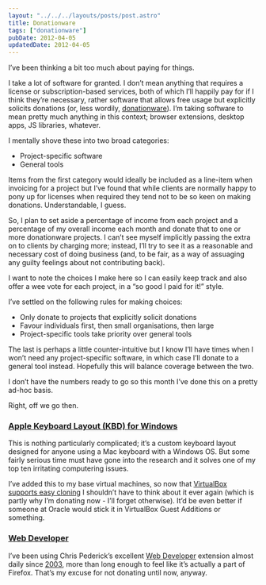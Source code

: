 ```yaml
---
layout: "../../../layouts/posts/post.astro"
title: Donationware
tags: ["donationware"]
pubDate: 2012-04-05
updatedDate: 2012-04-05
---
```


I’ve been thinking a bit too much about paying for things.

I take a lot of software for granted. I don’t mean anything that requires a license or subscription-based services, both of which I’ll happily pay for if I think they’re necessary, rather software that allows free usage but explicitly solicits donations (or, less wordily, [donationware](http://en.wikipedia.org/wiki/Donationware)). I’m taking software to mean pretty much anything in this context; browser extensions, desktop apps, JS libraries, whatever.

I mentally shove these into two broad categories:

- Project-specific software
- General tools

Items from the first category would ideally be included as a line-item when invoicing for a project but I’ve found that while clients are normally happy to pony up for licenses when required they tend not to be so keen on making donations. Understandable, I guess.

So, I plan to set aside a percentage of income from each project and a percentage of my overall income each month and donate that to one or more donationware projects. I can’t see myself implicitly passing the extra on to clients by charging more; instead, I’ll try to see it as a reasonable and necessary cost of doing business (and, to be fair, as a way of assuaging any guilty feelings about not contributing back).

I want to note the choices I make here so I can easily keep track and also offer a wee vote for each project, in a “so good I paid for it!” style.

I’ve settled on the following rules for making choices:

- Only donate to projects that explicitly solicit donations
- Favour individuals first, then small organisations, then large
- Project-specific tools take priority over general tools

The last is perhaps a little counter-intuitive but I know I’ll have times when I won’t need any project-specific software, in which case I’ll donate to a general tool instead. Hopefully this will balance coverage between the two.

I don’t have the numbers ready to go so this month I’ve done this on a pretty ad-hoc basis.

Right, off we go then.

### [Apple Keyboard Layout (KBD) for Windows](http://parkernet.com/applepro/)

This is nothing particularly complicated; it’s a custom keyboard layout designed for anyone using a Mac keyboard with a Windows OS. But some fairly serious time must have gone into the research and it solves one of my top ten irritating computering issues.

I’ve added this to my base virtual machines, so now that [VirtualBox supports easy cloning](http://www.linuxjournal.com/content/virtualbox-41-introduces-cloning-amongst-other-features) I shouldn’t have to think about it ever again (which is partly why I’m donating now - I’ll forget otherwise). It’d be even better if someone at Oracle would stick it in VirtualBox Guest Additions or something.

### [Web Developer](http://chrispederick.com/donate/)

I’ve been using Chris Pederick’s excellent [Web Developer](http://chrispederick.com/work/web-developer/) extension almost daily since [2003](http://chrispederick.com/work/web-developer/history/firefox/#version01), more than long enough to feel like it’s actually a part of Firefox. That’s my excuse for not donating until now, anyway.

